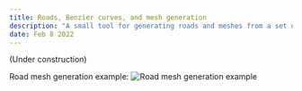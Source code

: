 ---
title: Roads, Benzier curves, and mesh generation
description: "A small tool for generating roads and meshes from a set of points using Benzier curves."
date: Feb 8 2022
---

(Under construction)

Road mesh generation example: ![Road mesh generation example](/curves.gif)
